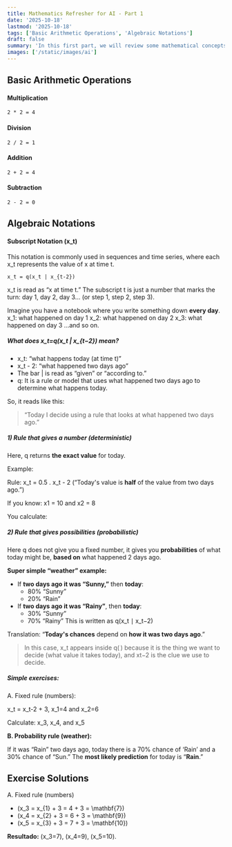 ```yaml
---
title: Mathematics Refresher for AI - Part 1
date: '2025-10-18'
lastmod: '2025-10-18'
tags: ['Basic Arithmetic Operations', 'Algebraic Notations']
draft: false
summary: 'In this first part, we will review some mathematical concepts that are fundamental for understanding Artificial Intelligence and Machine Learning algorithms.'
images: ['/static/images/ai']
---
```


## Basic Arithmetic Operations

#### Multiplication
```
2 * 2 = 4
```

#### Division
```
2 / 2 = 1
``` 

#### Addition
```
2 + 2 = 4
```

#### Subtraction
```
2 - 2 = 0
``` 

## Algebraic Notations

#### Subscript Notation (x_t)
This notation is commonly used in sequences and time series, where each x_t represents the value of x at time t.
```
x_t = q(x_t | x_{t-2})
```

x_t is read as “x at time t.” The subscript t is just a number that marks the turn: day 1, day 2, day 3... (or step 1, step 2, step 3).

Imagine you have a notebook where you write something down **every day**.
x_1: what happened on day 1
x_2: what happened on day 2
x_3: what happened on day 3
...and so on.

##### What does x_t=q(x_t | x_{t−2}) mean?

- x_t: “what happens today (at time t)”
- x_t - 2: “what happened two days ago”
- The bar | is read as “given” or “according to.”
- q: It is a rule or model that uses what happened two days ago to determine what happens today.

So, it reads like this:
> “Today I decide using a rule that looks at what happened two days ago.”

##### 1) Rule that gives a number (deterministic)

Here, q returns **the exact value** for today.

Example:

Rule: x_t = 0.5 . x_t - 2  (“Today's value is **half** of the value from two days ago.”)

If you know: x1 = 10 and x2 = 8

You calculate:

##### 2) Rule that gives possibilities (probabilistic)
Here q does not give you a fixed number, it gives you **probabilities** of what today might be, **based on** what happened 2 days ago.

**Super simple “weather” example:**
- If **two days ago it was “Sunny,”** then **today**:
    - 80% “Sunny”
    - 20% “Rain”
- If **two days ago it was “Rainy”**, then **today**:
    - 30% “Sunny”
    - 70% “Rainy”
This is written as q(x_t ∣ x_t−2)

Translation: “**Today's chances** depend on **how it was two days ago**.”

> In this case, x_t appears inside q( ) because it is the thing we want to decide (what value it takes today), and xt−2 is the clue we use to decide.

##### Simple exercises:

A. Fixed rule (numbers):

x_t = x_t-2 + 3, x_1=4 and x_2=6

Calculate: x_3, x_4, and x_5

**B. Probability rule (weather):**

If it was “Rain” two days ago, today there is a 70% chance of ‘Rain’ and a 30% chance of “Sun.”
The **most likely prediction** for today is “**Rain**.”


## Exercise Solutions
A. Fixed rule (numbers)
* (x_3 = x_{1} + 3 = 4 + 3 = \mathbf{7})
* (x_4 = x_{2} + 3 = 6 + 3 = \mathbf{9})
* (x_5 = x_{3} + 3 = 7 + 3 = \mathbf{10})

**Resultado:** (x_3=7), (x_4=9), (x_5=10).

